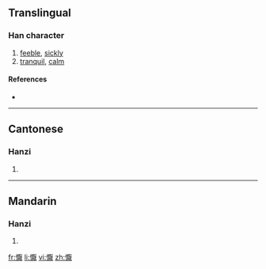 {{also|恹}}
==Translingual==

===Han character===
{{Han char|rn=61|rad=心|as=14|sn=17|four=9103<sub>4</sub>|canj=心一日大 (PMAK)}}

# [[feeble]], [[sickly]]
# [[tranquil]], [[calm]]

====References====
* {{Han ref|kx=0407.161|dkj=11357|hdz=42364.170|uh=61E8|ud=25064|bh=ECE6|bd=60646}}

----

==Cantonese==

===Hanzi===
{{yue-hanzi|jyut=|y=yim1|sim=恹}}

# {{defn|Cantonese|sort=心14}}

----

==Mandarin==

===Hanzi===
{{cmn-hanzi|sim=恹|pin=[[yān]] ([[yan1]])|wg=yen<sup>1</sup>}}

# {{defn|Mandarin|sort=心14}}

[[fr:懨]]
[[li:懨]]
[[vi:懨]]
[[zh:懨]]